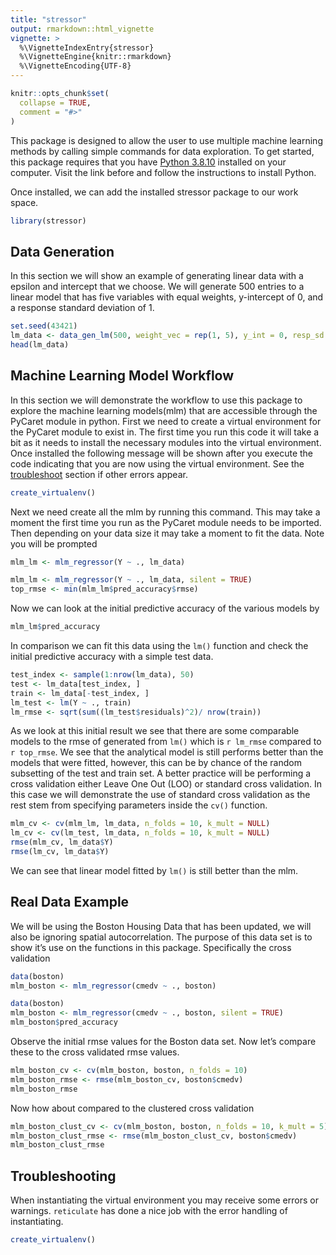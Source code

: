 ```yaml
---
title: "stressor"
output: rmarkdown::html_vignette
vignette: >
  %\VignetteIndexEntry{stressor}
  %\VignetteEngine{knitr::rmarkdown}
  %\VignetteEncoding{UTF-8}
---
```


```r
knitr::opts_chunk$set(
  collapse = TRUE,
  comment = "#>"
)
```

This package is designed to allow the user to use multiple machine learning 
methods by calling simple commands for data exploration. To get started, this 
package requires that you have <a href = https://www.python.org/downloads/release/python-3810/>Python 3.8.10</a>
installed on your computer. Visit the link before and follow the instructions to
install Python. 

Once installed, we can add the installed stressor package to our work space.
```r
library(stressor)
```

## Data Generation

In this section we will show an example of generating linear data with a epsilon
and intercept that we choose. We will generate 500 entries to a
linear model that has five variables with equal weights, y-intercept of 0, and a
response standard deviation of 1.
```r
set.seed(43421)
lm_data <- data_gen_lm(500, weight_vec = rep(1, 5), y_int = 0, resp_sd = 1)
head(lm_data)
```

## Machine Learning Model Workflow

In this section we will demonstrate the workflow to use this package to explore
the machine learning models(mlm) that are accessible through the PyCaret module
in python. First we need to create a virtual environment for the PyCaret module
to exist in. The first time you run this code it will take a bit as it needs to 
install the necessary modules into the virtual environment. Once installed the 
following message will be shown after you execute the code indicating that you
are now using the virtual environment. See the <a href=#troubleshoot>
troubleshoot</a> section if other errors appear.
```r
create_virtualenv()
```

Next we need create all the mlm by running this command. This may take a moment
the first time you run as the PyCaret module needs to be imported. Then
depending on your data size it may take a moment to fit the data. Note you will
be prompted
```r
mlm_lm <- mlm_regressor(Y ~ ., lm_data)
```

```r
mlm_lm <- mlm_regressor(Y ~ ., lm_data, silent = TRUE)
top_rmse <- min(mlm_lm$pred_accuracy$rmse)
```

Now we can look at the initial predictive accuracy of the various models by
```r
mlm_lm$pred_accuracy
```

In comparison we can fit this data using the `lm()` function and check the 
initial predictive accuracy with a simple test data.
```r
test_index <- sample(1:nrow(lm_data), 50)
test <- lm_data[test_index, ]
train <- lm_data[-test_index, ]
lm_test <- lm(Y ~ ., train)
lm_rmse <- sqrt(sum((lm_test$residuals)^2)/ nrow(train))
```

As we look at this initial result we see that there are some comparable models 
to the rmse of generated from `lm()` which is `r lm_rmse` compared to 
`r top_rmse`. We see that the analytical model is still performs better than the
models that were fitted, however, this can be by chance of the random subsetting
of the test and train set. A better practice will be performing a cross 
validation either Leave One Out (LOO) or standard cross validation. In this case
we will demonstrate the use of standard cross validation as the rest stem from
specifying parameters inside the `cv()` function.
```r
mlm_cv <- cv(mlm_lm, lm_data, n_folds = 10, k_mult = NULL)
lm_cv <- cv(lm_test, lm_data, n_folds = 10, k_mult = NULL)
rmse(mlm_cv, lm_data$Y)
rmse(lm_cv, lm_data$Y)
```
We can see that linear model fitted by `lm()` is still better than the mlm.

## Real Data Example
We will be using the Boston Housing Data that has been updated, we will also be
ignoring spatial autocorrelation. The purpose of this data set is to show it's 
use on the functions in this package. Specifically the cross validation 
```r
data(boston)
mlm_boston <- mlm_regressor(cmedv ~ ., boston)
```

```r
data(boston)
mlm_boston <- mlm_regressor(cmedv ~ ., boston, silent = TRUE)
mlm_boston$pred_accuracy
```
Observe the initial rmse values for the Boston data set. Now let's compare these
to the cross validated rmse values.
```r
mlm_boston_cv <- cv(mlm_boston, boston, n_folds = 10)
mlm_boston_rmse <- rmse(mlm_boston_cv, boston$cmedv)
mlm_boston_rmse
```
Now how about compared to the clustered cross validation
```r
mlm_boston_clust_cv <- cv(mlm_boston, boston, n_folds = 10, k_mult = 5)
mlm_boston_clust_rmse <- rmse(mlm_boston_clust_cv, boston$cmedv)
mlm_boston_clust_rmse
```


<div id="troubleshoot">
## Troubleshooting
When instantiating the virtual environment you may receive some errors or 
warnings. `reticulate` has done a nice job with the error handling of 
instantiating.
```r
create_virtualenv()
```

</div>
